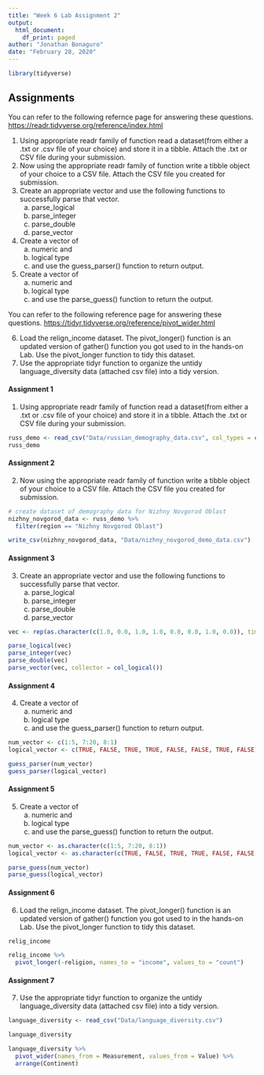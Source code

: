 ```yaml
---
title: "Week 6 Lab Assignment 2"
output: 
  html_document:
    df_print: paged
author: "Jonathan Bonaguro"
date: "February 28, 2020"
---
```


```r
library(tidyverse)
```

## Assignments

You can refer to the following refernce page for answering these questions. <https://readr.tidyverse.org/reference/index.html>

1. Using appropriate readr family of function read a dataset(from either a .txt or .csv file of your choice) and store it in a tibble. Attach the .txt or CSV file during your submission.
2. Now using the appropriate readr family of function write a tibble object of your choice to a CSV file. Attach the CSV file you created for submission.
3. Create an appropriate vector and use the following functions to successfully parse that vector.
    a. parse_logical
    b. parse_integer
    c. parse_double
    d. parse_vector
4. Create a vector of
    a. numeric and
    b. logical type
    c. and use the guess_parser() function to return output.
5. Create a vector of
    a. numeric and
    b. logical type
    c. and use the parse_guess() function to return the output.

You can refer to the following reference page for answering these questions. <https://tidyr.tidyverse.org/reference/pivot_wider.html>

6. Load the relign_income dataset. The pivot_longer() function is an updated version of gather() function you got used to in the hands-on Lab. Use the pivot_longer function to tidy this dataset.
7. Use the appropriate tidyr function to organize the untidy language_diversity data (attached csv file) into a tidy version.

#### Assignment 1

1. Using appropriate readr family of function read a dataset(from either a .txt or .csv file of your choice) and store it in a tibble. Attach the .txt or CSV file during your submission.

```r
russ_demo <- read_csv("Data/russian_demography_data.csv", col_types = cols(region = col_character()))
russ_demo
```

#### Assignment 2

2. Now using the appropriate readr family of function write a tibble object of your choice to a CSV file. Attach the CSV file you created for submission.

```r
# create dataset of demography data for Nizhny Novgorod Oblast
nizhny_novgorod_data <- russ_demo %>% 
  filter(region == "Nizhny Novgorod Oblast")

write_csv(nizhny_novgorod_data, "Data/nizhny_novgorod_demo_data.csv")
```

#### Assignment 3

3. Create an appropriate vector and use the following functions to successfully parse that vector.
    a. parse_logical
    b. parse_integer
    c. parse_double
    d. parse_vector

```r
vec <- rep(as.character(c(1.0, 0.0, 1.0, 1.0, 0.0, 0.0, 1.0, 0.0)), times = 10)

parse_logical(vec)
parse_integer(vec)
parse_double(vec)
parse_vector(vec, collector = col_logical())
```

#### Assignment 4

4. Create a vector of
    a. numeric and
    b. logical type
    c. and use the guess_parser() function to return output.

```r
num_vector <- c(1:5, 7:20, 8:1)
logical_vector <- c(TRUE, FALSE, TRUE, TRUE, FALSE, FALSE, TRUE, FALSE)

guess_parser(num_vector)
guess_parser(logical_vector)
```

#### Assignment 5

5. Create a vector of
    a. numeric and
    b. logical type
    c. and use the parse_guess() function to return the output.

```r
num_vector <- as.character(c(1:5, 7:20, 8:1))
logical_vector <- as.character(c(TRUE, FALSE, TRUE, TRUE, FALSE, FALSE, TRUE, FALSE))

parse_guess(num_vector)
parse_guess(logical_vector)
```

#### Assignment 6

6. Load the relign_income dataset. The pivot_longer() function is an updated version of gather() function you got used to in the hands-on Lab. Use the pivot_longer function to tidy this dataset.

```r
relig_income

relig_income %>% 
  pivot_longer(-religion, names_to = "income", values_to = "count")
```

#### Assignment 7

7. Use the appropriate tidyr function to organize the untidy language_diversity data (attached csv file) into a tidy version.

```r
language_diversity <- read_csv("Data/language_diversity.csv")

language_diversity

language_diversity %>% 
  pivot_wider(names_from = Measurement, values_from = Value) %>% 
  arrange(Continent)

```

